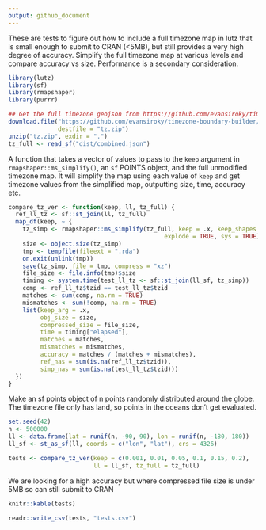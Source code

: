 ```yaml
---
output: github_document
---
```


These are tests to figure out how to include a full timezone map in lutz that
is small enough to submit to CRAN (<5MB), but still provides a very high
degree of accuracy. Simplify the full timezone map at various levels and
compare accuracy vs size. Performance is a secondary consideration.

```r
library(lutz)
library(sf)
library(rmapshaper)
library(purrr)

## Get the full timezone geojson from https://github.com/evansiroky/timezone-boundary-builder
download.file("https://github.com/evansiroky/timezone-boundary-builder/releases/download/2017c/timezones.geojson.zip",
              destfile = "tz.zip")
unzip("tz.zip", exdir = ".")
tz_full <- read_sf("dist/combined.json")
```

A function that takes a vector of values to pass to the `keep` argument in 
`rmapshaper::ms_simplify()`, an `sf` POINTS object, and the full unmodified
timezone map. It will simplify the map using each value of `keep` and get 
timezone values from the simplified map, outputting size, time, accuracy etc.

```r
compare_tz_ver <- function(keep, ll, tz_full) {
  ref_ll_tz <- sf::st_join(ll, tz_full)
  map_df(keep, ~ {
    tz_simp <- rmapshaper::ms_simplify(tz_full, keep = .x, keep_shapes = TRUE,
                                            explode = TRUE, sys = TRUE)
    size <- object.size(tz_simp)
    tmp <- tempfile(fileext = ".rda")
    on.exit(unlink(tmp))
    save(tz_simp, file = tmp, compress = "xz")
    file_size <- file.info(tmp)$size
    timing <- system.time(test_ll_tz <- sf::st_join(ll_sf, tz_simp))
    comp <- ref_ll_tz$tzid == test_ll_tz$tzid
    matches <- sum(comp, na.rm = TRUE)
    mismatches <- sum(!comp, na.rm = TRUE)
    list(keep_arg = .x,
         obj_size = size,
         compressed_size = file_size,
         time = timing["elapsed"],
         matches = matches,
         mismatches = mismatches,
         accuracy = matches / (matches + mismatches),
         ref_nas = sum(is.na(ref_ll_tz$tzid)),
         simp_nas = sum(is.na(test_ll_tz$tzid)))
  })
}
```

Make an sf points object of n points randomly distributed around the globe.
The timezone file only has land, so points in the oceans don't get evaluated.

```r
set.seed(42)
n <- 500000
ll <- data.frame(lat = runif(n, -90, 90), lon = runif(n, -180, 180))
ll_sf <- st_as_sf(ll, coords = c("lon", "lat"), crs = 4326)

tests <- compare_tz_ver(keep = c(0.001, 0.01, 0.05, 0.1, 0.15, 0.2),
                        ll = ll_sf, tz_full = tz_full)
```

We are looking for a high accuracy but where compressed file size is under 5MB so
can still submit to CRAN

```r
knitr::kable(tests)
```

```r
readr::write_csv(tests, "tests.csv")
```


